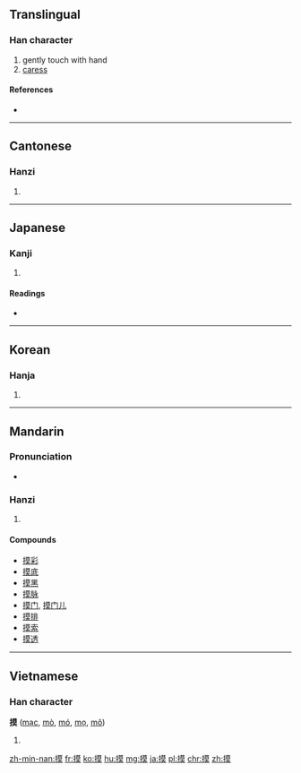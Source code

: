 ==Translingual==

===Han character===
{{Han char|rn=64|rad=手|as=11|sn=14|four=5403<sub>4</sub>|canj=手廿日大 (QTAK)}}

# gently touch with hand
# [[caress]]

====References====
* {{Han ref|kx=0452.050|dkj=12644|dj=0802.090|hdz=31929.040|uh=6478|ud=25720|bh=BA4E|bd=47694}}

----

==Cantonese==

===Hanzi===
{{yue-hanzi|jyut=|y=mo2, mok3}}

# {{defn|lang=yue|sort=手11}}

----

==Japanese==

===Kanji===
{{ja-kanji|grade=|rs=手11}}

# {{defn|lang=ja|sort=手11}}

====Readings====
* {{ja-readings|on=[[も]] (mo), [[ばく]] (baku), [[ぼ]] (bo)|kun=[[さぐる]] (saguru), [[とる]] (toru), [[うつす]] (utsusu)}}

----

==Korean==

===Hanja===
{{ko-hanja|hangeul=모|eumhun=|rv=mo|mr=mo|y=mo}}

# {{defn|lang=ko|sort=手11}}

----

==Mandarin==

===Pronunciation===
* {{audio|Zh-mo.ogg|Audio|lang=cmn}}

===Hanzi===
{{cmn-hanzi|pin=[[mō]] ([[mo1]])|wg=mo<sup>1</sup>}}

# {{defn|lang=cmn|sort=手11}}

====Compounds====
* [[摸彩]]
* [[摸底]]
* [[摸黑]]
* [[摸脉]]
* [[摸门]], [[摸门儿]]
* [[摸排]]
* [[摸索]]
* [[摸透]]

----

==Vietnamese==

===Han character===
'''摸''' ([[mạc]], [[mò]], [[mó]], [[mọ]], [[mô]])

# {{defn|lang=vi}}

[[zh-min-nan:摸]]
[[fr:摸]]
[[ko:摸]]
[[hu:摸]]
[[mg:摸]]
[[ja:摸]]
[[pl:摸]]
[[chr:摸]]
[[zh:摸]]